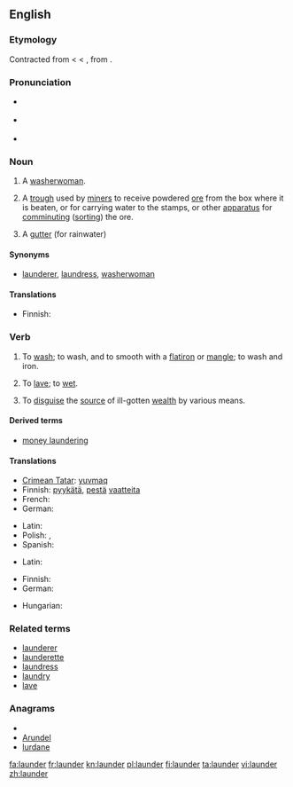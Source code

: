 {{was wotd|2007|October|5}}
{{wikipedia|dab=launder}}
==English==

===Etymology===
Contracted from {{etyl|ang}} {{term|lavender}} < {{etyl|fr}} {{term|lavandière}} < {{etyl|LL.}} {{term|lavandena}}, from {{etyl|la}} {{term|lavo|lavō|I wash}}.

===Pronunciation===
* {{a|RP}} {{IPA|/ˈlɔːndə/}}
* {{a|US}} {{IPA|/ˈlɑːndɚ/}}
* {{audio|en-us-launder.ogg|Audio (US)}}

===Noun===
{{en-noun}}

# {{obsolete}} A [[washerwoman]].
# {{mining}} A [[trough]] used by [[miner]]s to receive powdered [[ore]] from the box where it is beaten, or for carrying water to the stamps, or other [[apparatus]] for [[comminuting]] ([[sorting]]) the ore.
# A [[gutter]] (for rainwater)

====Synonyms====
* {{sense|washerwoman}} [[launderer]], [[laundress]], [[washerwoman]]

====Translations====
{{trans-see|washerwoman}}

{{trans-top|trough used by miners}}
* Finnish: {{t-|fi|ränni}}
{{trans-mid}}
{{trans-bottom}}

===Verb===
{{en-verb}}

# To [[wash]]; to wash, and to smooth with a [[flatiron]] or [[mangle]]; to wash and iron.
# {{obsolete}} To [[lave]]; to [[wet]].
# {{money}} To [[disguise]] the [[source]] of ill-gotten [[wealth]] by various means.

====Derived terms====
* [[money laundering]]

====Translations====
{{trans-top|to wash}}
* [[Crimean Tatar]]: [[yuvmaq]]
* Finnish: [[pyykätä]], [[pestä]] [[vaate|vaatteita]]
* French: {{t+|fr|blanchir}}
* German: {{t+|de|waschen}}
{{trans-mid}}
* Latin: {{t-|la|lavo|alt=lavō}}
* Polish: {{t+|pl|prać}},  {{t|pl|uprać}}
* Spanish: {{t+|es|lavar}}
{{trans-bottom}}

{{trans-top|to wet}}
* Latin: {{t-|la|lavo|alt=lavō}}
{{trans-mid}}
{{trans-bottom}}

{{trans-top|to disguise the source of}}
* Finnish: {{t+|fi|pestä}}
* German: {{t+|de|waschen}}
{{trans-mid}}
* Hungarian: {{t|hu|pézt mos}}
{{trans-bottom}}

===Related terms===
* [[launderer]]
* [[launderette]]
* [[laundress]]
* [[laundry]]
* [[lave]]

===Anagrams===
* {{alphagram|adelnru}}
* [[Arundel#English|Arundel]]
* [[lurdane#English|lurdane]]

[[fa:launder]]
[[fr:launder]]
[[kn:launder]]
[[pl:launder]]
[[fi:launder]]
[[ta:launder]]
[[vi:launder]]
[[zh:launder]]
